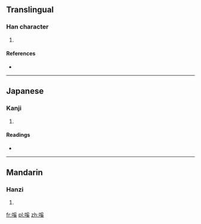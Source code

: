 ==Translingual==

===Han character===
{{Han char|rn=30|rad=口|as=10|sn=13|four=|canj=口月女大 (RBVK)|ids=⿰[[口]][[奚]]}}

# {{defn|Han|sort=口10}}

====References====
* {{Han ref|kx=0202.370|dkj=04081|dj=0425.170|hdz=10669.040|uh=55D8|ud=21976}}

----

==Japanese==

===Kanji===
{{ja-kanji|grade=|rs=口10}}

# {{defn|lang=ja|sort=口10}}

====Readings====
* {{ja-readings|on=[[けい]] (kei)|kun=[[こえ]] (koe)}}

----

==Mandarin==

===Hanzi===
{{cmn-hanzi|pin=[[jī]] ([[ji1]])|wg=chi<sup>1</sup>}}

# {{defn|lang=cmn|sort=口10}}

[[fr:嗘]]
[[pl:嗘]]
[[zh:嗘]]